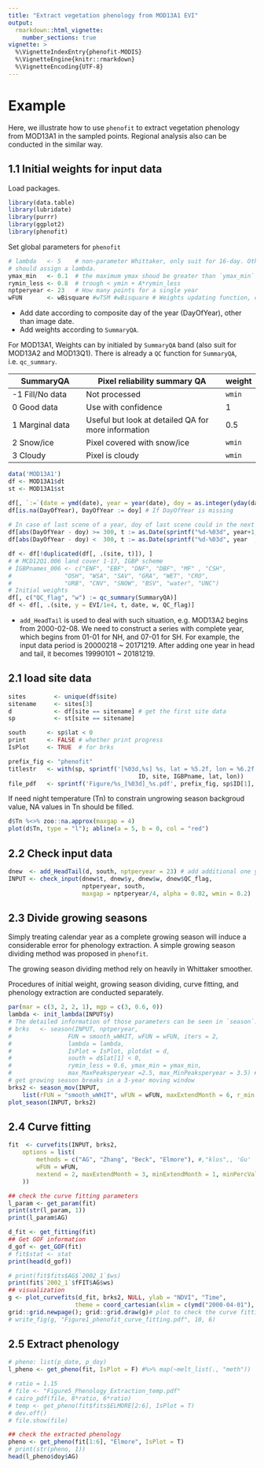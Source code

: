 ---
title: "Extract vegetation phenology from MOD13A1 EVI"
output: 
  rmarkdown::html_vignette:
    number_sections: true
vignette: >
  %\VignetteIndexEntry{phenofit-MODIS}
  %\VignetteEngine{knitr::rmarkdown}
  %\VignetteEncoding{UTF-8}
---

# Example

Here, we illustrate how to use `phenofit` to extract vegetation phenology from 
MOD13A1 in the sampled points. Regional analysis also can be conducted in the 
similar way.

<!-- ## 1.1 Download MOD13A1 data
Upload point shapefile into GEE, clip MOD13A1 and download vegetation index
data. [Here](https://code.earthengine.google.com/ee3ec39cf3061374dab435c358d008a3) is the corresponding GEE script. 
 -->

## 1.1 Initial weights for input data

Load packages.
```{r load pkg, message=FALSE, echo=FALSE}
library(data.table)
library(lubridate)
library(purrr)
library(ggplot2)
library(phenofit)
```
Set global parameters for `phenofit`
```{r phenofit_parameters}
# lambda   <- 5    # non-parameter Whittaker, only suit for 16-day. Other time-scale
# should assign a lambda.
ymax_min   <- 0.1  # the maximum ymax shoud be greater than `ymax_min` 
rymin_less <- 0.8  # trough < ymin + A*rymin_less
nptperyear <- 23   # How many points for a single year
wFUN       <- wBisquare #wTSM #wBisquare # Weights updating function, could be one of `wTSM`, 'wBisquare', `wChen` and `wSELF`.
```

- Add date according to composite day of the year (DayOfYear), other than image date.
- Add weights according to `SummaryQA`. 

For MOD13A1, Weights can by initialed by `SummaryQA` band (also suit for 
MOD13A2 and MOD13Q1). There is already a `QC` function for `SummaryQA`, i.e. `qc_summary`.

SummaryQA      | Pixel reliability summary QA | weight
---------------| ---------------------------- | ------
-1 Fill/No data| Not processed                | `wmin`
0 Good data    | Use with confidence          | 1
1 Marginal data| Useful but look at detailed QA for more information | 0.5
2 Snow/ice     | Pixel covered with snow/ice  | `wmin`
3 Cloudy       | Pixel is cloudy              | `wmin`

```{r tidy MOD13A1}
data('MOD13A1')
df <- MOD13A1$dt 
st <- MOD13A1$st

df[, `:=`(date = ymd(date), year = year(date), doy = as.integer(yday(date)))]
df[is.na(DayOfYear), DayOfYear := doy] # If DayOfYear is missing
    
# In case of last scene of a year, doy of last scene could in the next year
df[abs(DayOfYear - doy) >= 300, t := as.Date(sprintf("%d-%03d", year+1, DayOfYear), "%Y-%j")] # last scene
df[abs(DayOfYear - doy) <  300, t := as.Date(sprintf("%d-%03d", year  , DayOfYear), "%Y-%j")]

df <- df[!duplicated(df[, .(site, t)]), ]
# # MCD12Q1.006 land cover 1-17, IGBP scheme
# IGBPnames_006 <- c("ENF", "EBF", "DNF", "DBF", "MF" , "CSH", 
#               "OSH", "WSA", "SAV", "GRA", "WET", "CRO", 
#               "URB", "CNV", "SNOW", "BSV", "water", "UNC")
# Initial weights
df[, c("QC_flag", "w") := qc_summary(SummaryQA)]
df <- df[, .(site, y = EVI/1e4, t, date, w, QC_flag)]
```

- `add_HeadTail` is used to deal with such situation, e.g. MOD13A2 begins from 2000-02-08. 
We need to construct a series with complete year, which begins from 01-01 for NH, and 07-01 for SH. 
For example, the input data period is 20000218 ~ 20171219. After adding one year in head and 
tail, it becomes 19990101 ~ 20181219. 

## 2.1 load site data
```{r load_data}
sites        <- unique(df$site)
sitename     <- sites[3]
d            <- df[site == sitename] # get the first site data
sp           <- st[site == sitename]

south      <- sp$lat < 0
print      <- FALSE # whether print progress
IsPlot     <- TRUE  # for brks

prefix_fig <- "phenofit"
titlestr   <- with(sp, sprintf('[%03d,%s] %s, lat = %5.2f, lon = %6.2f',
                                     ID, site, IGBPname, lat, lon))
file_pdf   <- sprintf('Figure/%s_[%03d]_%s.pdf', prefix_fig, sp$ID[1], sp$site[1])
```

If need night temperature (Tn) to constrain ungrowing season backgroud value, NA 
values in Tn should be filled.
```{r interp Tn, eval=F}
d$Tn %<>% zoo::na.approx(maxgap = 4)
plot(d$Tn, type = "l"); abline(a = 5, b = 0, col = "red")
```

## 2.2 Check input data
```{r check_input}    
dnew  <- add_HeadTail(d, south, nptperyear = 23) # add additional one year in head and tail
INPUT <- check_input(dnew$t, dnew$y, dnew$w, dnew$QC_flag,
                     nptperyear, south, 
                     maxgap = nptperyear/4, alpha = 0.02, wmin = 0.2)
```

## 2.3 Divide growing seasons

Simply treating calendar year as a complete growing season will induce a considerable error for phenology extraction. A simple growing season dividing method was proposed in `phenofit`.

The growing season dividing method rely on heavily in Whittaker smoother. 

Procedures of initial weight, growing season dividing, curve fitting, and phenology 
extraction are conducted separately.

```{r divide growing season}
par(mar = c(3, 2, 2, 1), mgp = c(3, 0.6, 0))
lambda <- init_lambda(INPUT$y)
# The detailed information of those parameters can be seen in `season`.
# brks   <- season(INPUT, nptperyear,
#                FUN = smooth_wWHIT, wFUN = wFUN, iters = 2,
#                lambda = lambda,
#                IsPlot = IsPlot, plotdat = d,
#                south = d$lat[1] < 0,
#                rymin_less = 0.6, ymax_min = ymax_min,
#                max_MaxPeaksperyear =2.5, max_MinPeaksperyear = 3.5) #, ...
# get growing season breaks in a 3-year moving window
brks2 <- season_mov(INPUT, 
    list(rFUN = "smooth_wWHIT", wFUN = wFUN, maxExtendMonth = 6, r_min = 0.1))
plot_season(INPUT, brks2)
```

## 2.4 Curve fitting
```{r curve fitting, fig.height=7, fig.align="center"}
fit  <- curvefits(INPUT, brks2,
    options = list(
        methods = c("AG", "Zhang", "Beck", "Elmore"), #,"klos",, 'Gu'
        wFUN = wFUN,
        nextend = 2, maxExtendMonth = 3, minExtendMonth = 1, minPercValid = 0.2
    ))

## check the curve fitting parameters
l_param <- get_param(fit)
print(str(l_param, 1))
print(l_param$AG)

d_fit <- get_fitting(fit)
## Get GOF information
d_gof <- get_GOF(fit)
# fit$stat <- stat
print(head(d_gof))

# print(fit$fits$AG$`2002_1`$ws)
print(fit$`2002_1`$fFIT$AG$ws)
## visualization
g <- plot_curvefits(d_fit, brks2, NULL, ylab = "NDVI", "Time",
                   theme = coord_cartesian(xlim = c(ymd("2000-04-01"), ymd("2017-07-31"))))
grid::grid.newpage(); grid::grid.draw(g)# plot to check the curve fitting
# write_fig(g, "Figure1_phenofit_curve_fitting.pdf", 10, 6)
```

## 2.5 Extract phenology
```{r Extract phenology, fig.height=5, fig.width=8, fig.align="center"}
# pheno: list(p_date, p_doy)
l_pheno <- get_pheno(fit, IsPlot = F) #%>% map(~melt_list(., "meth"))

# ratio = 1.15
# file <- "Figure5_Phenology_Extraction_temp.pdf"
# cairo_pdf(file, 8*ratio, 6*ratio)
# temp <- get_pheno(fit$fits$ELMORE[2:6], IsPlot = T)
# dev.off()
# file.show(file)

## check the extracted phenology
pheno <- get_pheno(fit[1:6], "Elmore", IsPlot = T)
# print(str(pheno, 1))
head(l_pheno$doy$AG)
```

